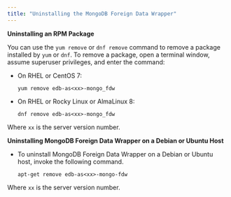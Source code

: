 ```yaml
---
title: "Uninstalling the MongoDB Foreign Data Wrapper"
---
```


<div id="uninstalling_the_mongo_data_adapter" class="registered_link"></div>

**Uninstalling an RPM Package**

You can use the `yum remove` or `dnf remove` command to remove a package installed by `yum` or `dnf`. To remove a package, open a terminal window, assume superuser privileges, and enter the command:

-   On RHEL or CentOS 7:

    `yum remove edb-as<xx>-mongo_fdw`

-   On RHEL or Rocky Linux or AlmaLinux 8:

    `dnf remove edb-as<xx>-mongo_fdw`

Where `xx` is the server version number.

**Uninstalling MongoDB Foreign Data Wrapper on a Debian or Ubuntu Host**

-   To uninstall MongoDB Foreign Data Wrapper on a Debian or Ubuntu host, invoke the following command.

    `apt-get remove edb-as<xx>-mongo-fdw`

Where `xx` is the server version number.
